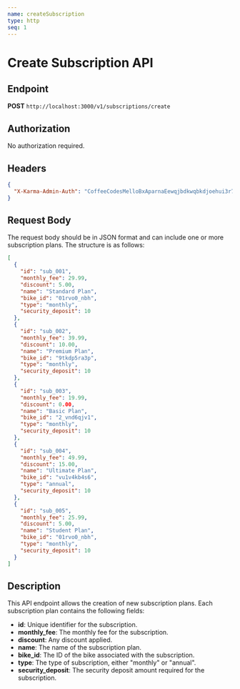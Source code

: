 ```yaml
---
name: createSubscription
type: http
seq: 1
---
```


# Create Subscription API

## Endpoint

**POST** `http://localhost:3000/v1/subscriptions/create`

## Authorization

No authorization required.

## Headers

```json
{
  "X-Karma-Admin-Auth": "CoffeeCodesMelloBxAparnaEewqjbdkwqbkdjoehui3r7328grehjvdjvchjiuiudhsjkhkjsadab"
}
```

## Request Body

The request body should be in JSON format and can include one or more subscription plans. The structure is as follows:

```json
[
  {
    "id": "sub_001",
    "monthly_fee": 29.99,
    "discount": 5.00,
    "name": "Standard Plan",
    "bike_id": "01rvo0_nbh",
    "type": "monthly",
    "security_deposit": 10
  },
  {
    "id": "sub_002",
    "monthly_fee": 39.99,
    "discount": 10.00,
    "name": "Premium Plan",
    "bike_id": "9tkdp5ra3p",
    "type": "monthly",
    "security_deposit": 10
  },
  {
    "id": "sub_003",
    "monthly_fee": 19.99,
    "discount": 0.00,
    "name": "Basic Plan",
    "bike_id": "2_vnd6qjv1",
    "type": "monthly",
    "security_deposit": 10
  },
  {
    "id": "sub_004",
    "monthly_fee": 49.99,
    "discount": 15.00,
    "name": "Ultimate Plan",
    "bike_id": "vu1v4kb4s6",
    "type": "annual",
    "security_deposit": 10
  },
  {
    "id": "sub_005",
    "monthly_fee": 25.99,
    "discount": 5.00,
    "name": "Student Plan",
    "bike_id": "01rvo0_nbh",
    "type": "monthly",
    "security_deposit": 10
  }
]
```

## Description

This API endpoint allows the creation of new subscription plans. Each subscription plan contains the following fields:

- **id**: Unique identifier for the subscription.
- **monthly_fee**: The monthly fee for the subscription.
- **discount**: Any discount applied.
- **name**: The name of the subscription plan.
- **bike_id**: The ID of the bike associated with the subscription.
- **type**: The type of subscription, either "monthly" or "annual".
- **security_deposit**: The security deposit amount required for the subscription.
